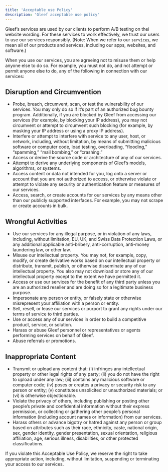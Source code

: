 ```yaml
---
title: 'Acceptable use Policy'
description: 'Gleef acceptable use policy'
---
```


Gleef’s services are used by our clients to perform A/B testing on thei website wording. For these services to work effectively, we trust our users to use our services responsibly.
(Note: When we refer to our `services`, we mean all of our products and services, including our apps, websites, and software.)

When you use our services, you are agreeing not to misuse them or help anyone else to do so. For example, you must not do, and not attempt or permit anyone else to do, any of the following in connection with our services:

## Disruption and Circumvention
- Probe, breach, circumvent, scan, or test the vulnerability of our services. You may only do so if it’s part of an authorized bug bounty program. Additionally, if you are blocked by Gleef from accessing our services (for example, by blocking your IP address), you may not circumvent or attempt to circumvent such blocking (for example, by masking your IP address or using a proxy IP address).
- Interfere or attempt to interfere with service to any user, host, or network, including, without limitation, by means of submitting malicious software or computer code, load testing, overloading, “flooding,” “spamming,” “mail bombing,” or “crashing.”
- Access or derive the source code or architecture of any of our services.
- Attempt to derive any underlying components of Gleef’s models, algorithms, or systems.
- Access content or data not intended for you, log onto a server or account that you are not authorized to access, or otherwise violate or attempt to violate any security or authentication feature or measures of our services.
- Access, search, or create accounts for our services by any means other than our publicly supported interfaces. For example, you may not scrape or create accounts in bulk.

## Wrongful Activities
- Use our services for any illegal purpose, or in violation of any laws, including, without limitation, EU, UK, and Swiss Data Protection Laws, or any additional applicable anti-bribery, anti-corruption, anti-money laundering law, or other law.
- Misuse our intellectual property. You may not, for example, copy, modify, or create derivative works based on our intellectual property or distribute, transmit, publish, or otherwise disseminate any of our intellectual property. You also may not download or store any of our intellectual property except to the extent we have permitted it.
- Access or use our services for the benefit of any third party unless you are an authorized reseller and are doing so for a legitimate business purpose.
- Impersonate any person or entity, or falsely state or otherwise misrepresent your affiliation with a person or entity.
- Sell, resell, or lease our services or purport to grant any rights under our terms of service to third parties.
- Use or access any of our services in order to build a competitive product, service, or solution.
- Harass or abuse Gleef personnel or representatives or agents performing services on behalf of Gleef.
- Abuse referrals or promotions.

## Inappropriate Content
- Transmit or upload any content that: (i) infringes any intellectual property or other legal rights of any party; (ii) you do not have the right to upload under any law; (iii) contains any malicious software or computer code; (iv) poses or creates a privacy or security risk to any person or entity; (v) constitutes unsolicited or unauthorized materials; or (vi) is otherwise objectionable.
- Violate the privacy of others, including publishing or posting other people’s private and confidential information without their express permission, or collecting or gathering other people’s personal information (including account names or information) from our services.
- Harass others or advance bigotry or hatred against any person or group based on attributes such as their race, ethnicity, caste, national origin, sex, gender identity, gender presentation, sexual orientation, religious affiliation, age, serious illness, disabilities, or other protected classifications.



If you violate this Acceptable Use Policy, we reserve the right to take appropriate action, including, without limitation, suspending or terminating your access to our services.